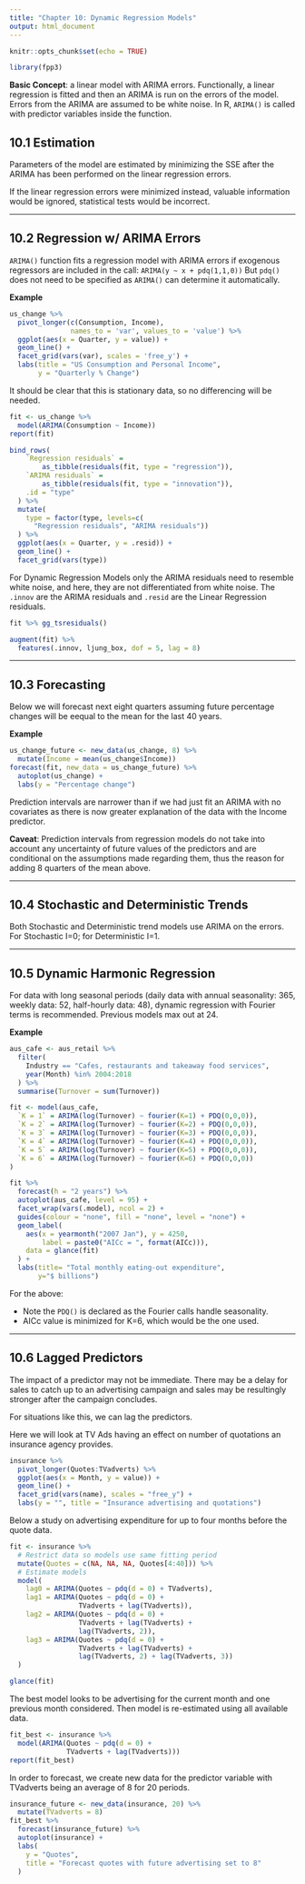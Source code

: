 ```yaml
---
title: "Chapter 10: Dynamic Regression Models"
output: html_document
---
```


```r
knitr::opts_chunk$set(echo = TRUE)

library(fpp3)
```


__Basic Concept__: a linear model with ARIMA errors. Functionally, a linear regression
is fitted and then an ARIMA is run on the errors of the model. Errors from the 
ARIMA are assumed to be white noise. In R, `ARIMA()` is called with predictor
variables inside the function.


## 10.1 Estimation

Parameters of the model are estimated by minimizing the SSE after the ARIMA has
been performed on the linear regression errors.

If the linear regression errors were minimized instead, valuable information 
would be ignored, statistical tests would be incorrect.

***


## 10.2 Regression w/ ARIMA Errors

`ARIMA()` function fits a regression model with ARIMA errors if exogenous regressors
are included in the call:
`ARIMA(y ~ x + pdq(1,1,0))`
But `pdq()` does not need to be specified as `ARIMA()` can determine it automatically.

__Example__
```r
us_change %>%
  pivot_longer(c(Consumption, Income),
               names_to = 'var', values_to = 'value') %>%
  ggplot(aes(x = Quarter, y = value)) +
  geom_line() +
  facet_grid(vars(var), scales = 'free_y') +
  labs(title = "US Consumption and Personal Income",
       y = "Quarterly % Change")

```

It should be clear that this is stationary data, so no differencing will be needed.
```r
fit <- us_change %>%
  model(ARIMA(Consumption ~ Income))
report(fit)
```



```r
bind_rows(
    `Regression residuals` =
        as_tibble(residuals(fit, type = "regression")),
    `ARIMA residuals` =
        as_tibble(residuals(fit, type = "innovation")),
    .id = "type"
  ) %>%
  mutate(
    type = factor(type, levels=c(
      "Regression residuals", "ARIMA residuals"))
  ) %>%
  ggplot(aes(x = Quarter, y = .resid)) +
  geom_line() +
  facet_grid(vars(type))
```

For Dynamic Regression Models only the ARIMA residuals need to resemble white noise,
and here, they are not differentiated from white noise. The `.innov` are the ARIMA
residuals and `.resid` are the Linear Regression residuals.

```r
fit %>% gg_tsresiduals()

augment(fit) %>%
  features(.innov, ljung_box, dof = 5, lag = 8)

```



***


## 10.3 Forecasting

Below we will forecast next eight quarters assuming future percentage changes will
be eequal to the mean for the last 40 years.

__Example__
```r
us_change_future <- new_data(us_change, 8) %>%
  mutate(Income = mean(us_change$Income))
forecast(fit, new_data = us_change_future) %>%
  autoplot(us_change) +
  labs(y = "Percentage change")
```

Prediction intervals are narrower than if we had just fit an ARIMA with no covariates
as there is now greater explanation of the data with the Income predictor.

__Caveat__: Prediction intervals from regression models do not take into account
any uncertainty of future values of the predictors and are conditional on the 
assumptions made regarding them, thus the reason for adding 8 quarters of the mean
above.

***


## 10.4 Stochastic and Deterministic Trends

Both Stochastic and Deterministic trend models use ARIMA on the errors. For 
Stochastic I=0; for Deterministic I=1. 


***


## 10.5 Dynamic Harmonic Regression

For data with long seasonal periods (daily data with annual seasonality: 365, 
weekly data: 52, half-hourly data: 48), dynamic regression with Fourier terms
is recommended. Previous models max out at 24.

__Example__
```r
aus_cafe <- aus_retail %>%
  filter(
    Industry == "Cafes, restaurants and takeaway food services",
    year(Month) %in% 2004:2018
  ) %>%
  summarise(Turnover = sum(Turnover))

fit <- model(aus_cafe,
  `K = 1` = ARIMA(log(Turnover) ~ fourier(K=1) + PDQ(0,0,0)),
  `K = 2` = ARIMA(log(Turnover) ~ fourier(K=2) + PDQ(0,0,0)),
  `K = 3` = ARIMA(log(Turnover) ~ fourier(K=3) + PDQ(0,0,0)),
  `K = 4` = ARIMA(log(Turnover) ~ fourier(K=4) + PDQ(0,0,0)),
  `K = 5` = ARIMA(log(Turnover) ~ fourier(K=5) + PDQ(0,0,0)),
  `K = 6` = ARIMA(log(Turnover) ~ fourier(K=6) + PDQ(0,0,0))
)

fit %>%
  forecast(h = "2 years") %>%
  autoplot(aus_cafe, level = 95) +
  facet_wrap(vars(.model), ncol = 2) +
  guides(colour = "none", fill = "none", level = "none") +
  geom_label(
    aes(x = yearmonth("2007 Jan"), y = 4250,
        label = paste0("AICc = ", format(AICc))),
    data = glance(fit)
  ) +
  labs(title= "Total monthly eating-out expenditure",
       y="$ billions")
```

For the above:

  * Note the `PDQ()` is declared as the Fourier calls handle seasonality.
  * AICc value is minimized for K=6, which would be the one used.


***


## 10.6 Lagged Predictors

The impact of a predictor may not be immediate. There may be a delay for sales
to catch up to an advertising campaign and sales may be resultingly stronger 
after the campaign concludes.

For situations like this, we can lag the predictors.

Here we will look at TV Ads having an effect on number of quotations an insurance
agency provides.

```r
insurance %>%
  pivot_longer(Quotes:TVadverts) %>%
  ggplot(aes(x = Month, y = value)) +
  geom_line() +
  facet_grid(vars(name), scales = "free_y") +
  labs(y = "", title = "Insurance advertising and quotations")
```

Below a study on advertising expenditure for up to four months before the quote data.

```r
fit <- insurance %>%
  # Restrict data so models use same fitting period
  mutate(Quotes = c(NA, NA, NA, Quotes[4:40])) %>%
  # Estimate models
  model(
    lag0 = ARIMA(Quotes ~ pdq(d = 0) + TVadverts),
    lag1 = ARIMA(Quotes ~ pdq(d = 0) +
                 TVadverts + lag(TVadverts)),
    lag2 = ARIMA(Quotes ~ pdq(d = 0) +
                 TVadverts + lag(TVadverts) +
                 lag(TVadverts, 2)),
    lag3 = ARIMA(Quotes ~ pdq(d = 0) +
                 TVadverts + lag(TVadverts) +
                 lag(TVadverts, 2) + lag(TVadverts, 3))
  )

glance(fit)
```

The best model looks to be advertising for the current month and one previous month
considered. Then model is re-estimated using all available data.

```r
fit_best <- insurance %>%
  model(ARIMA(Quotes ~ pdq(d = 0) +
              TVadverts + lag(TVadverts)))
report(fit_best)
```

In order to forecast, we create new data for the predictor variable with TVadverts 
being an average of 8 for 20 periods.

```r
insurance_future <- new_data(insurance, 20) %>%
  mutate(TVadverts = 8)
fit_best %>%
  forecast(insurance_future) %>%
  autoplot(insurance) +
  labs(
    y = "Quotes",
    title = "Forecast quotes with future advertising set to 8"
  )
```

